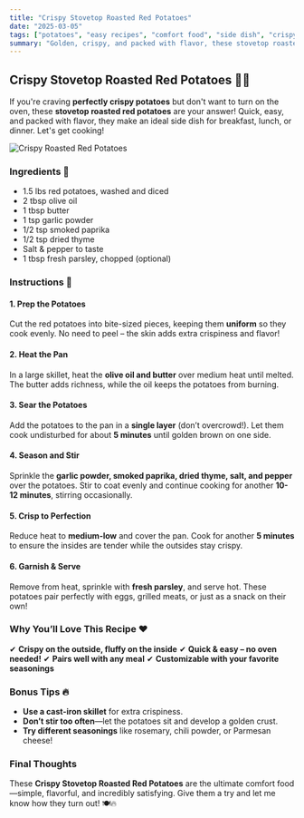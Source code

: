 ```yaml
---
title: "Crispy Stovetop Roasted Red Potatoes"
date: "2025-03-05"
tags: ["potatoes", "easy recipes", "comfort food", "side dish", "crispy"]
summary: "Golden, crispy, and packed with flavor, these stovetop roasted red potatoes are the perfect side dish for any meal."
---
```



## Crispy Stovetop Roasted Red Potatoes 🥔🔥

If you're craving **perfectly crispy potatoes** but don't want to turn on the oven, these **stovetop roasted red potatoes** are your answer! Quick, easy, and packed with flavor, they make an ideal side dish for breakfast, lunch, or dinner. Let's get cooking!

<Image src="/images/crispy-potatoes.jpg" alt="Crispy Roasted Red Potatoes" width={800} height={600} />

### Ingredients 🛒
- 1.5 lbs red potatoes, washed and diced
- 2 tbsp olive oil
- 1 tbsp butter
- 1 tsp garlic powder
- 1/2 tsp smoked paprika
- 1/2 tsp dried thyme
- Salt & pepper to taste
- 1 tbsp fresh parsley, chopped (optional)

### Instructions 🥄

#### 1. Prep the Potatoes
Cut the red potatoes into bite-sized pieces, keeping them **uniform** so they cook evenly. No need to peel – the skin adds extra crispiness and flavor!

#### 2. Heat the Pan
In a large skillet, heat the **olive oil and butter** over medium heat until melted. The butter adds richness, while the oil keeps the potatoes from burning.

#### 3. Sear the Potatoes
Add the potatoes to the pan in a **single layer** (don’t overcrowd!). Let them cook undisturbed for about **5 minutes** until golden brown on one side.

#### 4. Season and Stir
Sprinkle the **garlic powder, smoked paprika, dried thyme, salt, and pepper** over the potatoes. Stir to coat evenly and continue cooking for another **10-12 minutes**, stirring occasionally.

#### 5. Crisp to Perfection
Reduce heat to **medium-low** and cover the pan. Cook for another **5 minutes** to ensure the insides are tender while the outsides stay crispy.

#### 6. Garnish & Serve
Remove from heat, sprinkle with **fresh parsley**, and serve hot. These potatoes pair perfectly with eggs, grilled meats, or just as a snack on their own!

### Why You’ll Love This Recipe ❤️
✔ **Crispy on the outside, fluffy on the inside**
✔ **Quick & easy – no oven needed!**
✔ **Pairs well with any meal**
✔ **Customizable with your favorite seasonings**

### Bonus Tips 🔥
- **Use a cast-iron skillet** for extra crispiness.
- **Don’t stir too often**—let the potatoes sit and develop a golden crust.
- **Try different seasonings** like rosemary, chili powder, or Parmesan cheese!

### Final Thoughts
These **Crispy Stovetop Roasted Red Potatoes** are the ultimate comfort food—simple, flavorful, and incredibly satisfying. Give them a try and let me know how they turn out! 🍽️🔥
